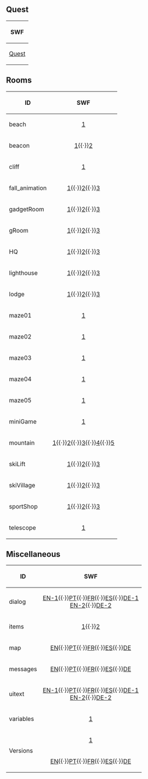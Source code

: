==Quest==
{|class="wikitable" style="margin: 1em auto;"
!SWF
|-
|[[Media:GamesQuestsQ4Quest.swf|Quest]]
|}

==Rooms==
{|class="wikitable" style="margin: 1em auto;"
!ID!!SWF
|-
|beach||align="center"|[[Media:GamesQuestsQ4CommonRoomsBeach.swf|1]]
|-
|beacon||align="center"|[[Media:GamesQuestsQ4CommonRoomsBeacon.swf|1]]{{·}}[[Media:GamesQuestsQ4CommonRoomsBeacon2.swf|2]]
|-
|cliff||align="center"|[[Media:GamesQuestsQ4CommonRoomsCliff.swf|1]]
|-
|fall_animation||align="center"|[[Media:GamesQuestsQ4CommonRoomsFall animation.swf|1]]{{·}}[[Media:GamesQuestsQ4CommonRoomsFall animation2.swf|2]]{{·}}[[Media:GamesQuestsQ4CommonRoomsFall animation3.swf|3]]
|-
|gadgetRoom||align="center"|[[Media:GamesQuestsQ4CommonRoomsGadgetRoom.swf|1]]{{·}}[[Media:GamesQuestsQ4CommonRoomsGadgetRoom2.swf|2]]{{·}}[[Media:GamesQuestsQ4CommonRoomsGadgetRoom3.swf|3]]
|-
|gRoom||align="center"|[[Media:GamesQuestsQ4CommonRoomsGRoom.swf|1]]{{·}}[[Media:GamesQuestsQ4CommonRoomsGRoom2.swf|2]]{{·}}[[Media:GamesQuestsQ4CommonRoomsGRoom3.swf|3]]
|-
|HQ||align="center"|[[Media:GamesQuestsQ4CommonRoomsHQ.swf|1]]{{·}}[[Media:GamesQuestsQ4CommonRoomsHQ2.swf|2]]{{·}}[[Media:GamesQuestsQ4CommonRoomsHQ3.swf|3]]
|-
|lighthouse||align="center"|[[Media:GamesQuestsQ4CommonRoomsLighthouse.swf|1]]{{·}}[[Media:GamesQuestsQ4CommonRoomsLighthouse2.swf|2]]{{·}}[[Media:GamesQuestsQ4CommonRoomsLighthouse3.swf|3]]
|-
|lodge||align="center"|[[Media:GamesQuestsQ4CommonRoomsLodge.swf|1]]{{·}}[[Media:GamesQuestsQ4CommonRoomsLodge2.swf|2]]{{·}}[[Media:GamesQuestsQ4CommonRoomsLodge3.swf|3]]
|-
|maze01||align="center"|[[Media:GamesQuestsQ4CommonRoomsMaze01.swf|1]]
|-
|maze02||align="center"|[[Media:GamesQuestsQ4CommonRoomsMaze02.swf|1]]
|-
|maze03||align="center"|[[Media:GamesQuestsQ4CommonRoomsMaze03.swf|1]]
|-
|maze04||align="center"|[[Media:GamesQuestsQ4CommonRoomsMaze04.swf|1]]
|-
|maze05||align="center"|[[Media:GamesQuestsQ4CommonRoomsMaze05.swf|1]]
|-
|miniGame||align="center"|[[Media:GamesQuestsQ4CommonRoomsMiniGame.swf|1]]
|-
|mountain||align="center"|[[Media:GamesQuestsQ4CommonRoomsMountain.swf|1]]{{·}}[[Media:GamesQuestsQ4CommonRoomsMountain2.swf|2]]{{·}}[[Media:GamesQuestsQ4CommonRoomsMountain3.swf|3]]{{·}}[[Media:GamesQuestsQ4CommonRoomsMountain4.swf|4]]{{·}}[[Media:GamesQuestsQ4CommonRoomsMountain5.swf|5]]
|-
|skiLift||align="center"|[[Media:GamesQuestsQ4CommonRoomsSkiLift.swf|1]]{{·}}[[Media:GamesQuestsQ4CommonRoomsSkiLift2.swf|2]]{{·}}[[Media:GamesQuestsQ4CommonRoomsSkiLift3.swf|3]]
|-
|skiVillage||align="center"|[[Media:GamesQuestsQ4CommonRoomsSkiVillage.swf|1]]{{·}}[[Media:GamesQuestsQ4CommonRoomsSkiVillage2.swf|2]]{{·}}[[Media:GamesQuestsQ4CommonRoomsSkiVillage3.swf|3]]
|-
|sportShop||align="center"|[[Media:GamesQuestsQ4CommonRoomsSportShop.swf|1]]{{·}}[[Media:GamesQuestsQ4CommonRoomsSportShop2.swf|2]]{{·}}[[Media:GamesQuestsQ4CommonRoomsSportShop3.swf|3]]
|-
|telescope||align="center"|[[Media:GamesQuestsQ4CommonRoomsTelescope.swf|1]]
|}

==Miscellaneous==
{|class="wikitable" style="margin: 1em auto;"
!ID!!SWF
|-
|dialog||align="center"|[[Media:GamesQuestsQ4LangENMiscDialog.swf|EN-1]]{{·}}[[Media:GamesQuestsQ4LangPTMiscDialog.swf|PT]]{{·}}[[Media:GamesQuestsQ4LangFRMiscDialog.swf|FR]]{{·}}[[Media:GamesQuestsQ4LangESMiscDialog.swf|ES]]{{·}}[[Media:GamesQuestsQ4LangDEMiscDialog.swf|DE-1]]<br>[[Media:GamesQuestsQ4LangENMiscDialog2.swf|EN-2]]{{·}}[[Media:GamesQuestsQ4LangDEMiscDialog2.swf|DE-2]]
|-
|items||align="center"|[[Media:GamesQuestsQ4CommonMiscItems.swf|1]]{{·}}[[Media:GamesQuestsQ4CommonMiscItems2.swf|2]]
|-
|map||align="center"|[[Media:GamesQuestsQ4LangENMiscMap.swf|EN]]{{·}}[[Media:GamesQuestsQ4LangPTMiscMap.swf|PT]]{{·}}[[Media:GamesQuestsQ4LangFRMiscMap.swf|FR]]{{·}}[[Media:GamesQuestsQ4LangESMiscMap.swf|ES]]{{·}}[[Media:GamesQuestsQ4LangDEMiscMap.swf|DE]]
|-
|messages||align="center"|[[Media:GamesQuestsQ4LangENMiscMessages.swf|EN]]{{·}}[[Media:GamesQuestsQ4LangPTMiscMessages.swf|PT]]{{·}}[[Media:GamesQuestsQ4LangFRMiscMessages.swf|FR]]{{·}}[[Media:GamesQuestsQ4LangESMiscMessages.swf|ES]]{{·}}[[Media:GamesQuestsQ4LangDEMiscMessages.swf|DE]]
|-
|uitext||align="center"|[[Media:GamesQuestsQ4LangENMiscUitext.swf|EN-1]]{{·}}[[Media:GamesQuestsQ4LangPTMiscUitext.swf|PT]]{{·}}[[Media:GamesQuestsQ4LangFRMiscUitext.swf|FR]]{{·}}[[Media:GamesQuestsQ4LangESMiscUitext.swf|ES]]{{·}}[[Media:GamesQuestsQ4LangDEMiscUitext.swf|DE-1]]<br>[[Media:GamesQuestsQ4LangENMiscUitext2.swf|EN-2]]{{·}}[[Media:GamesQuestsQ4LangDEMiscUitext2.swf|DE-2]]
|-
|variables||align="center"|[[Media:GamesQuestsQ4CommonMiscVariables.swf|1]]
|-
|rowspan="2"|Versions||align="center"|[[Media:GamesQuestsQ4CommonMiscVersions.swf|1]]
|-
|align="center"|[[Media:GamesQuestsQ4LangENMiscVersions.swf|EN]]{{·}}[[Media:GamesQuestsQ4LangPTMiscVersions.swf|PT]]{{·}}[[Media:GamesQuestsQ4LangFRMiscVersions.swf|FR]]{{·}}[[Media:GamesQuestsQ4LangESMiscVersions.swf|ES]]{{·}}[[Media:GamesQuestsQ4LangDEMiscVersions.swf|DE]]
|}